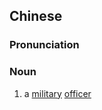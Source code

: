 {{also|军吏}}
==Chinese==
{{zh-forms|s=军吏}}

===Pronunciation===
{{zh-pron
|m=jūnlì
|cat=n
}}

===Noun===
{{zh-noun}}

# {{lb|zh|archaic}} a [[military]] [[officer]]